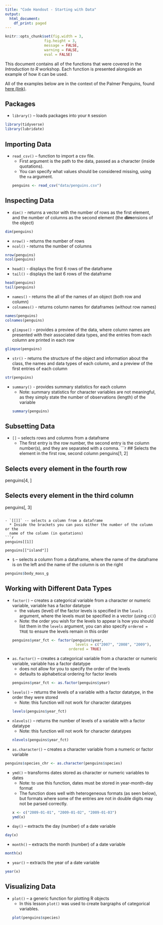 ```yaml
---
title: "Code Handout - Starting with Data"
output:
  html_document:
    df_print: paged
---
```


```r
knitr::opts_chunk$set(fig.width = 3, 
                  fig.height = 3, 
                  message = FALSE, 
                  warning = FALSE,
                  eval = FALSE)

```

This document contains all of the functions that were covered in the 
_Introduction to R_ workshop. Each function is presented alongside an example of
how it can be used. 

All of the examples below are in the context of the Palmer Penguins, found 
[here (link)](https://allisonhorst.github.io/palmerpenguins/index.html). 


## Packages

- `library()` -- loads packages into your `R` session
```r
library(tidyverse)
library(lubridate)
```


## Importing Data
- `read_csv()` -- function to import a csv file. 
  * First argument is the path to the data, passed as a character 
  (inside quotations). 
  * You can specify what values should be considered missing, using the `na`
  argument. 
```r
penguins <- read_csv("data/penguins.csv")
```


## Inspecting Data

- `dim()` - returns a vector with the number of rows as the first element,
and the number of columns as the second element (the **dim**ensions of
the object)
```r
dim(penguins)
```

- `nrow()` - returns the number of rows
- `ncol()` - returns the number of columns
```r
nrow(penguins)
ncol(penguins)
```

- `head()` - displays the first 6 rows of the dataframe
- `tail()` - displays the last 6 rows of the dataframe
```r
head(penguins)
tail(penguins)
```

- `names()` - returns the all of the names of an object (both row and column) 
- `colnames()` - returns column names for dataframes (without row names)
```r
names(penguins)
colnames(penguins)
```

- `glimpse()` - provides a preview of the data, where column names are presented 
with their associated data types, and the entries from each column are printed 
in each row 
```r
glimpse(penguins)
```

- `str()` - returns the structure of the object and information about the class,
the names and data types of each column, and a preview of the first entries of
each column
```r
str(penguins)
```

- `summary()` - provides summary statistics for each column
  * Note: summary statistics for character variables are not meaningful, as they 
  simply state the number of observations (length) of the variable
```r
summary(penguins)
```


## Subsetting Data

- `[]` -- selects rows and columns from a dataframe
  * The first entry is the row number, the second entry is the column number(s),
  and they are separated with a comma. 
```r
## Selects the element in the first row, second column
penguins[1, 2]

## Selects every element in the fourth row
penguins[4, ]

## Selects every element in the third column
penguins[, 3]
```

- `[[]]` -- selects a column from a dataframe
  * Inside the brackets you can pass either the number of the column or the 
  name of the column (in quotations)
```r
penguins[[1]]

penguins[["island"]]
```

- `$` -- selects a column from a dataframe, where the name of the dataframe is 
on the left and the name of the column is on the right
```r
penguins$body_mass_g
```


## Working with Different Data Types

- `factor()` -- creates a categorical variable from a character or numeric 
variable, variable has a factor datatype
  * the values (level) of the factor levels is specified in the `levels` 
  argument, where the levels must be specified in a vector (using `c()`)
  * Note: the order you wish for the levels to appear is how you should list 
  them in the `levels` argument, you can also specify `ordered = TRUE` to 
  ensure the levels remain in this order
```r
penguins$year_fct <- factor(penguins$year, 
                               levels = c("2007", "2008", "2009"), 
                            ordered = TRUE)
```

- `as.factor()` -- creates a categorical variable from a character or numeric 
variable, variable has a factor datatype
  * does not allow for you to specify the order of the levels
  * defaults to alphabetical ordering for factor levels
```r
penguins$year_fct <- as.factor(penguins$year)
```

- `levels()` -- returns the levels of a variable with a factor datatype, in the 
order they were stored
  * Note: this function will not work for character datatypes
```r
levels(penguins$year_fct)
```

- `nlevels()` -- returns the number of levels of a variable with a factor
datatype
  * Note: this function will not work for character datatypes
```r
nlevels(penguins$year_fct)
```

- `as.character()` -- creates a character variable from a numeric or factor 
variable
```r
penguins$species_chr <- as.character(penguins$species)
```

- `ymd()` -- transforms dates stored as character or numeric variables to dates
  * Note: to use this function, dates must be stored in year-month-day format
  * The function does well with heterogeneous formats (as seen below), but
  formats where some of the entries are not in double digits may not be parsed 
  correctly.
```r
x <- c("2009-01-01", "2009-01-02", "2009-01-03")
ymd(x)
```

- `day()` -- extracts the day (number) of a date variable 
```r
day(x)
```

- `month()` -- extracts the month (number) of a date variable
```r
month(x)
```

- `year()` -- extracts the year of a date variable
```r
year(x)
```


## Visualizing Data

- `plot()` -- a generic function for plotting R objects
  * In this lesson `plot()` was used to create bargraphs of categorical
  variables.
```r
plot(penguins$species)
```


